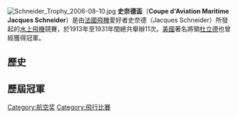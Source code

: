 [[Image:Schneider_Trophy_2006-08-10.jpg|thumb]]
'''史奈德盃'''（'''Coupe d'Aviation Maritime Jacques Schneider'''）是由[[法國|法國]][[飛機|飛機]]愛好者史奈德（Jacques Schneider）所發起的[[水上飛機|水上飛機]]競賽，於1913年至1931年間總共舉辦11次。[[美國|美國]]著名將領[[詹姆斯·哈羅德·杜立德|杜立德]]也曾經獲得冠軍。

==歷史==

==歷屆冠軍==

[[Category:航空奖|Category:航空奖]]
[[Category:飛行比賽|Category:飛行比賽]]